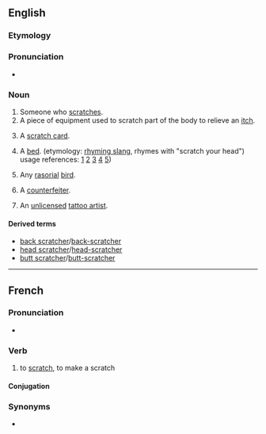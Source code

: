 {{also|Scratcher}}

==English==

===Etymology===
{{suffix|en|scratch|er}}

===Pronunciation===
* {{audio|en|En-au-scratcher.ogg|Audio (AU)}}

===Noun===
{{en-noun}}

# Someone who [[scratch]]es.
# A piece of equipment used to scratch part of the body to relieve an [[itch]].
# {{lb|en|lottery}} A [[scratch card]].
# {{lb|en|slang}} A [[bed]]. (etymology: [[rhyming slang]], rhymes with "scratch your head") usage references: [http://theproject366things.blogspot.com/2010/09/thing-158-milk-market.html] [http://publicaddress.net/default,4110.sm] [https://web.archive.org/web/20101009153704/http://www.triskelartscentre.ie/issc/] [http://www.boards.ie/vbulletin/showthread.php?t=2056009813] [https://web.archive.org/web/20081122094829/http://www.druidschool.com/site/1030100/page/901713])
# {{lb|en|zoology}} Any [[rasorial]] [[bird]].
# {{lb|en|slang}} A [[counterfeiter]].
# {{lb|en|slang|derogatory}} An [[unlicensed]] [[tattoo artist]].

{{Webster 1913}}

====Derived terms====
* [[back scratcher]]/[[back-scratcher]]
* [[head scratcher]]/[[head-scratcher]]
* [[butt scratcher]]/[[butt-scratcher]]

----

==French==

===Pronunciation===
* {{fr-IPA}}

===Verb===
{{fr-verb}}

# {{lb|fr|Quebec|colloquial}} to [[scratch]], to make a scratch

====Conjugation====
{{fr-conj-auto}}

===Synonyms===
* {{l|fr|égratigner}}